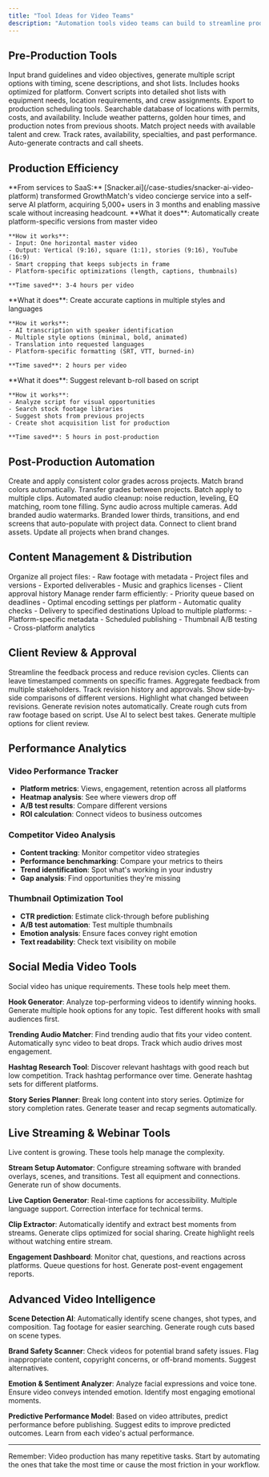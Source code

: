 ```yaml
---
title: "Tool Ideas for Video Teams"
description: "Automation tools video teams can build to streamline production and scale creative output"
---
```


## Pre-Production Tools

<CardGroup cols={2}>
  <Card title="Script Generator from Brief" icon="file-lines">
    Input brand guidelines and video objectives, generate multiple script options with timing, scene descriptions, and shot lists. Includes hooks optimized for platform.
  </Card>

  <Card title="Shot List Automation" icon="list-check">
    Convert scripts into detailed shot lists with equipment needs, location requirements, and crew assignments. Export to production scheduling tools.
  </Card>

  <Card title="Location Scout Database" icon="location-dot">
    Searchable database of locations with permits, costs, and availability. Include weather patterns, golden hour times, and production notes from previous shoots.
  </Card>

  <Card title="Talent & Crew Matcher" icon="users">
    Match project needs with available talent and crew. Track rates, availability, specialties, and past performance. Auto-generate contracts and call sheets.
  </Card>
</CardGroup>

## Production Efficiency

<Note>
**From services to SaaS:** [Snacker.ai](/case-studies/snacker-ai-video-platform) transformed GrowthMatch's video concierge service into a self-serve AI platform, acquiring 5,000+ users in 3 months and enabling massive scale without increasing headcount.
</Note>

<AccordionGroup>
  <Accordion title="Multi-Platform Video Formatter">
    **What it does**: Automatically create platform-specific versions from master video

    **How it works**:
    - Input: One horizontal master video
    - Output: Vertical (9:16), square (1:1), stories (9:16), YouTube (16:9)
    - Smart cropping that keeps subjects in frame
    - Platform-specific optimizations (length, captions, thumbnails)

    **Time saved**: 3-4 hours per video
  </Accordion>

  <Accordion title="Automated Subtitle Generator">
    **What it does**: Create accurate captions in multiple styles and languages

    **How it works**:
    - AI transcription with speaker identification
    - Multiple style options (minimal, bold, animated)
    - Translation into requested languages
    - Platform-specific formatting (SRT, VTT, burned-in)

    **Time saved**: 2 hours per video
  </Accordion>

  <Accordion title="B-Roll Suggestion Engine">
    **What it does**: Suggest relevant b-roll based on script

    **How it works**:
    - Analyze script for visual opportunities
    - Search stock footage libraries
    - Suggest shots from previous projects
    - Create shot acquisition list for production

    **Time saved**: 5 hours in post-production
  </Accordion>
</AccordionGroup>

## Post-Production Automation

<Tabs>
  <Tab title="Color Grading Presets">
    Create and apply consistent color grades across projects. Match brand colors automatically. Transfer grades between projects. Batch apply to multiple clips.
  </Tab>

  <Tab title="Audio Enhancement Pipeline">
    Automated audio cleanup: noise reduction, leveling, EQ matching, room tone filling. Sync audio across multiple cameras. Add branded audio watermarks.
  </Tab>

  <Tab title="Motion Graphics Templates">
    Branded lower thirds, transitions, and end screens that auto-populate with project data. Connect to client brand assets. Update all projects when brand changes.
  </Tab>
</Tabs>

## Content Management & Distribution

<Steps>
  <Step title="Video Asset Manager">
    Organize all project files:
    - Raw footage with metadata
    - Project files and versions
    - Exported deliverables
    - Music and graphics licenses
    - Client approval history
  </Step>

  <Step title="Render Queue Optimizer">
    Manage render farm efficiently:
    - Priority queue based on deadlines
    - Optimal encoding settings per platform
    - Automatic quality checks
    - Delivery to specified destinations
  </Step>

  <Step title="Distribution Scheduler">
    Upload to multiple platforms:
    - Platform-specific metadata
    - Scheduled publishing
    - Thumbnail A/B testing
    - Cross-platform analytics
  </Step>
</Steps>

## Client Review & Approval

<Info>
Streamline the feedback process and reduce revision cycles.
</Info>

<Card title="Frame-Accurate Review Tool">
  Clients can leave timestamped comments on specific frames. Aggregate feedback from multiple stakeholders. Track revision history and approvals.
</Card>

<Card title="Version Comparison Tool">
  Show side-by-side comparisons of different versions. Highlight what changed between revisions. Generate revision notes automatically.
</Card>

<Card title="Automated Rough Cut Generator">
  Create rough cuts from raw footage based on script. Use AI to select best takes. Generate multiple options for client review.
</Card>

## Performance Analytics

### Video Performance Tracker
- **Platform metrics**: Views, engagement, retention across all platforms
- **Heatmap analysis**: See where viewers drop off
- **A/B test results**: Compare different versions
- **ROI calculation**: Connect videos to business outcomes

### Competitor Video Analysis
- **Content tracking**: Monitor competitor video strategies
- **Performance benchmarking**: Compare your metrics to theirs
- **Trend identification**: Spot what's working in your industry
- **Gap analysis**: Find opportunities they're missing

### Thumbnail Optimization Tool
- **CTR prediction**: Estimate click-through before publishing
- **A/B test automation**: Test multiple thumbnails
- **Emotion analysis**: Ensure faces convey right emotion
- **Text readability**: Check text visibility on mobile

## Social Media Video Tools

<Tip>
Social video has unique requirements. These tools help meet them.
</Tip>

**Hook Generator**: Analyze top-performing videos to identify winning hooks. Generate multiple hook options for any topic. Test different hooks with small audiences first.

**Trending Audio Matcher**: Find trending audio that fits your video content. Automatically sync video to beat drops. Track which audio drives most engagement.

**Hashtag Research Tool**: Discover relevant hashtags with good reach but low competition. Track hashtag performance over time. Generate hashtag sets for different platforms.

**Story Series Planner**: Break long content into story series. Optimize for story completion rates. Generate teaser and recap segments automatically.

## Live Streaming & Webinar Tools

<Note>
Live content is growing. These tools help manage the complexity.
</Note>

**Stream Setup Automator**: Configure streaming software with branded overlays, scenes, and transitions. Test all equipment and connections. Generate run of show documents.

**Live Caption Generator**: Real-time captions for accessibility. Multiple language support. Correction interface for technical terms.

**Clip Extractor**: Automatically identify and extract best moments from streams. Generate clips optimized for social sharing. Create highlight reels without watching entire stream.

**Engagement Dashboard**: Monitor chat, questions, and reactions across platforms. Queue questions for host. Generate post-event engagement reports.

## Advanced Video Intelligence

**Scene Detection AI**: Automatically identify scene changes, shot types, and composition. Tag footage for easier searching. Generate rough cuts based on scene types.

**Brand Safety Scanner**: Check videos for potential brand safety issues. Flag inappropriate content, copyright concerns, or off-brand moments. Suggest alternatives.

**Emotion & Sentiment Analyzer**: Analyze facial expressions and voice tone. Ensure video conveys intended emotion. Identify most engaging emotional moments.

**Predictive Performance Model**: Based on video attributes, predict performance before publishing. Suggest edits to improve predicted outcomes. Learn from each video's actual performance.

---

Remember: Video production has many repetitive tasks. Start by automating the ones that take the most time or cause the most friction in your workflow.